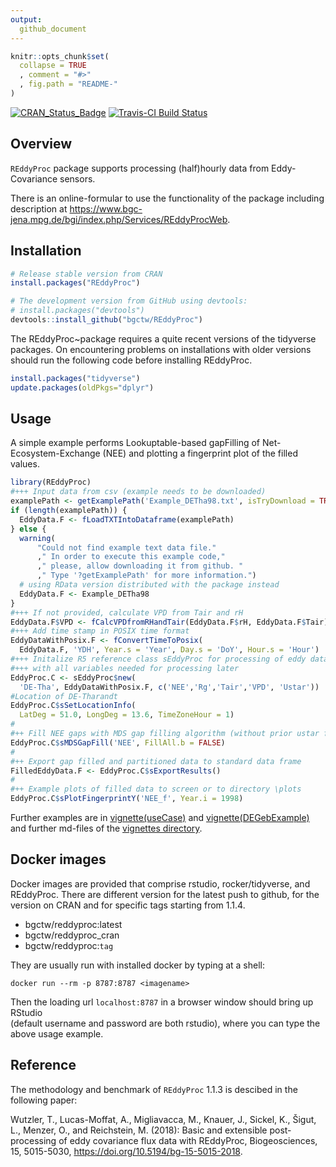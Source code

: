 ```yaml
---
output: 
  github_document
---
```


<!-- 
README.md is generated from README.Rmd. Please edit that file
#knitr::knit("README.Rmd") 
rmarkdown::render("README.Rmd") 
maybe clear cache before
-->


```r
knitr::opts_chunk$set(
  collapse = TRUE
  , comment = "#>"
  , fig.path = "README-"
)
```


[![CRAN_Status_Badge](http://www.r-pkg.org/badges/version/REddyProc)](http://cran.r-project.org/package=REddyProc)
[![Travis-CI Build Status](https://travis-ci.org/bgctw/REddyProc.svg?branch=master)](https://travis-ci.org/bgctw/REddyProc)


## Overview

`REddyProc` package supports processing (half)hourly data from Eddy-Covariance sensors.

There is an online-formular to use the functionality of the package including
description at
<https://www.bgc-jena.mpg.de/bgi/index.php/Services/REddyProcWeb>.

## Installation
```r
# Release stable version from CRAN
install.packages("REddyProc")

# The development version from GitHub using devtools:
# install.packages("devtools")
devtools::install_github("bgctw/REddyProc")
```

The REddyProc~package requires a quite recent 
versions of the tidyverse packages. On encountering problems on installations 
with older versions should run the following code before installing REddyProc.
```r
install.packages("tidyverse")
update.packages(oldPkgs="dplyr")
```

## Usage

A simple example performs Lookuptable-based gapFilling of
Net-Ecosystem-Exchange (NEE) and plotting a fingerprint plot of the filled
values.

```r
library(REddyProc)
#+++ Input data from csv (example needs to be downloaded)
examplePath <- getExamplePath('Example_DETha98.txt', isTryDownload = TRUE)
if (length(examplePath)) {
  EddyData.F <- fLoadTXTIntoDataframe(examplePath)
} else {
  warning(
      "Could not find example text data file."
      ," In order to execute this example code,"
      ," please, allow downloading it from github. " 
      ," Type '?getExamplePath' for more information.")
  # using RData version distributed with the package instead
  EddyData.F <- Example_DETha98
}
#+++ If not provided, calculate VPD from Tair and rH
EddyData.F$VPD <- fCalcVPDfromRHandTair(EddyData.F$rH, EddyData.F$Tair)
#+++ Add time stamp in POSIX time format
EddyDataWithPosix.F <- fConvertTimeToPosix(
  EddyData.F, 'YDH', Year.s = 'Year', Day.s = 'DoY', Hour.s = 'Hour')
#+++ Initalize R5 reference class sEddyProc for processing of eddy data
#+++ with all variables needed for processing later
EddyProc.C <- sEddyProc$new(
  'DE-Tha', EddyDataWithPosix.F, c('NEE','Rg','Tair','VPD', 'Ustar'))
#Location of DE-Tharandt
EddyProc.C$sSetLocationInfo(
  LatDeg = 51.0, LongDeg = 13.6, TimeZoneHour = 1)  
#
#++ Fill NEE gaps with MDS gap filling algorithm (without prior ustar filtering)
EddyProc.C$sMDSGapFill('NEE', FillAll.b = FALSE)
#
#++ Export gap filled and partitioned data to standard data frame
FilledEddyData.F <- EddyProc.C$sExportResults()
#
#++ Example plots of filled data to screen or to directory \plots
EddyProc.C$sPlotFingerprintY('NEE_f', Year.i = 1998)
```



Further examples are in
[vignette(useCase)](https://github.com/bgctw/REddyProc/blob/master/vignettes/useCase.md)
and
[vignette(DEGebExample)](https://github.com/bgctw/REddyProc/blob/master/vignettes/DEGebExample.md)
and further md-files of the 
[vignettes directory](https://github.com/bgctw/REddyProc/blob/master/vignettes).


## Docker images
Docker images are provided that comprise rstudio, rocker/tidyverse, and REddyProc.
There are different version for the latest push to github, for the version on CRAN and for specific tags starting 
from 1.1.4.

- bgctw/reddyproc:latest   
- bgctw/reddyproc_cran
- bgctw/reddyproc:`tag`

They are usually run with installed docker by typing at a shell:
```
docker run --rm -p 8787:8787 <imagename>
```
Then the loading url `localhost:8787` in a browser window should bring up RStudio  
(default username and password are both rstudio), where
you can type the above usage example.

## Reference
The methodology and benchmark of `REddyProc` 1.1.3 is descibed 
in the following paper:

 Wutzler, T., Lucas-Moffat, A., Migliavacca, M., Knauer, J., Sickel, K., Šigut, L., Menzer, O., and Reichstein, M. (2018): Basic and extensible post-processing of eddy covariance flux data with REddyProc, Biogeosciences, 15, 5015-5030, [https://doi.org/10.5194/bg-15-5015-2018](https://doi.org/10.5194/bg-15-5015-2018). 




